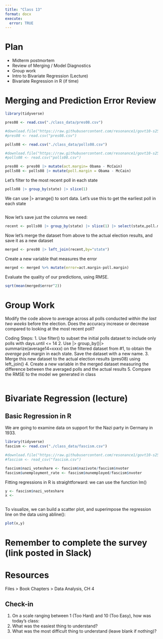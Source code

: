 ```yaml
---
title: "Class 13"
format: docx
execute:
  error: TRUE
---
```


# Plan
* Midterm postmortem
* Review of Merging / Model Diagnostics
* Group work
* Intro to Bivariate Regression (Lecture)
* Bivariate Regression in R (if time)

# Merging and Prediction Error Review

```r
library(tidyverse)

pres08 <- read.csv("./class_data/pres08.csv")

#download.file("https://raw.githubusercontent.com/resonance1/govt10-s25/main/class_data/pres08.csv","pres08.csv")
#pres08 <- read.csv("pres08.csv")

polls08 <- read.csv("./class_data/polls08.csv") 

#download.file("https://raw.githubusercontent.com/resonance1/govt10-s25/main/class_data/polls08.csv","polls08.csv")
#polls08 <- read.csv("polls08.csv")

pres08 <- pres08 |> mutate(act.margin= Obama - McCain) 
polls08 <- polls08 |> mutate(poll.margin = Obama - McCain)

```

Let's filter to the most recent poll in each state

```r
polls08 |> group_by(state) |> slice(1)
```

We can use |> arrange() to sort data. Let's use this to get the earliest poll in each state

```r

```

Now let's save just the columns we need:

```r
recent <- polls08 |> group_by(state) |> slice(1) |> select(state,poll.margin)
```

Now let's merge the dataset from above to the actual election results, and save it as a new dataset

```r
merged <- pres08 |> left_join(recent,by="state")
```

Create a new variable that measures the error

```r
merged <- merged %>% mutate(error=act.margin-poll.margin)

```

Evaluate the quality of our predictions, using RMSE.

```r

sqrt(mean(merged$error^2))

```

# Group Work

Modify the code above to average across all polls conducted _within the last two weeks_ before the election. Does the accuracy increase or decrease compared to looking at the most recent poll?
  
Coding Steps:
1. Use filter() to subset the initial polls dataset to include only polls with days.until <= 14
2. Use |> group_by()|> summarize(average14=xxxx) on the filtered dataset from #1, to obtain the _average_ poll margin in each state. Save the dataset with a new name.
3. Merge this new dataset to the actual election results (pres08) using left_join()
4. Create a new variable in the merged dataset measuring the difference between the averaged polls and the actual results
5. Compare the RMSE to the model we generated in class

```r





```


# Bivariate Regression (lecture)

## Basic Regression in R 

We are going to examine data on support for the Nazi party in Germany in 1933.

```r
library(tidyverse)
fascism <- read.csv("./class_data/fascism.csv")

#download.file("https://raw.githubusercontent.com/resonance1/govt10-s25/refs/heads/main/class_data/fascism.csv","fascism.csv")
#fascism <- read_csv("fascism.csv")

fascism$nazi_voteshare <- fascism$nazivote/fascism$nvoter
fascism$unemployment_rate <- fascism$nunemployed/fascism$nvoter
```

Fitting regressions in R is straightforward: we can use the function lm()

```r
y <- fascism$nazi_voteshare
x <- 
  

```

To visualize, we can build a scatter plot, and superimpose the regression line on the data using abline():

```r
plot(x,y)

```

# Remember to complete the survey (link posted in Slack)

# Resources

Files > Book Chapters > Data Analysis, CH 4

## Check-in

1. On a scale ranging between 1 (Too Hard) and 10 (Too Easy), how was today's class: 
2. What was the easiest thing to understand?
3. What was the most difficult thing to understand (leave blank if nothing)?

